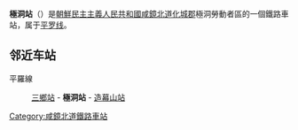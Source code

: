 {{unreferenced|time=2015-02-05T14:57:08+00:00}}
{{朝鮮半島車站資訊
|公司色 = blue
|文字色 = 
|站名 = 極洞站
|圖片 = 
|pxl = 
|圖片說明 =
|前一站 = [[三鄉站_(咸鏡北道)|三鄉]]
|前一站距離 = 3.3
|後一站距離 = 6.5
|後一站 = [[造幕山站|造幕山]]
|所屬路線 = [[平罗线|平罗线]]
|距離 = 634.4
|起點站 = [[平壤站|平壤]]
|諺文 = 극동역
|朝鮮漢字 = 極洞驛
|文觀部式 = Geukdong-yeok
|馬-賴式 = Kŭktong-yŏk
|副站名 = 
|車站編號 = 
|停站路線數 = 
|所屬公司 = [[朝鮮民主主義人民共和國鐵道省|朝鮮民主主義人民共和國鐵道省]]
|所在地 =[[咸鏡北道|咸鏡北道]][[化城郡|化城郡]]極洞勞動者區
|車站構造 = 地面车站
|月台配置 = 
|啟用年月日 =
|廢站年月日 = 
|上下車人次 = 
|統計年度 = 
|轉車 = 
|備註 = 
|全寬備註 = 
}}

'''極洞站'''（{{lang-ko|극동역}}）是[[朝鮮民主主義人民共和國|朝鮮民主主義人民共和國]][[咸鏡北道|咸鏡北道]][[化城郡|化城郡]]極洞勞動者區的一個鐵路車站，属于[[平罗线|平罗线]]。

==邻近车站==
平羅線
:[[三鄉站_(咸鏡北道)|三鄉站]] - '''極洞站''' - [[造幕山站|造幕山站]]

{{朝鲜铁路小作品}}

{{平羅線}}

[[Category:咸鏡北道鐵路車站|Category:咸鏡北道鐵路車站]]